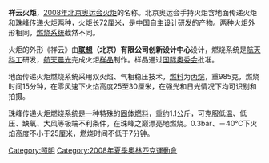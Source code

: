 {{unreferenced|time=2012-01-09T08:51:35+00:00}}
'''祥云火炬'''，[[2008年北京奥运会|2008年北京奥运会]][[火炬|火炬]]的名称。北京奥运会手持火炬含地面传递火炬和[[珠峰|珠峰]]传递火炬两种，火炬长72厘米，是[[中国|中国]]自主设计研发的产物。两种火炬外形相同，[[燃烧系统|燃烧系统]]截然不同。

火炬的外形《祥云》由'''[[联想集团|联想]]（北京）有限公司创新设计中心'''设计，燃烧系统是[[航天科工|航天科工]]研发，[[航天晨光|航天晨光]]完成火炬[[样品|样品]]制作。样品通过[[国际奥委会|国际奥委会]]批准。

地面传递火炬燃烧系统采用双火焰、气相稳压技术，[[燃料|燃料]]为[[丙烷|丙烷]]，重985克，燃烧时间15分钟，在零风速下火焰高度25至30厘米，在强光和日光情况下均可识别和拍摄。

珠峰传递火炬燃烧系统是一种特殊的[[固体燃料|固体燃料]]，重约1.1公斤，可克服低温、低压、缺氧、大风等极端不利条件，在珠峰之巅漂亮地燃烧。0.3bar、－40℃下火焰高度不小于25厘米，燃烧时间不低于7分钟。

[[Category:照明|Category:照明]]
[[Category:2008年夏季奧林匹克運動會|Category:2008年夏季奧林匹克運動會]]
{{2008-Olympic-stub}}